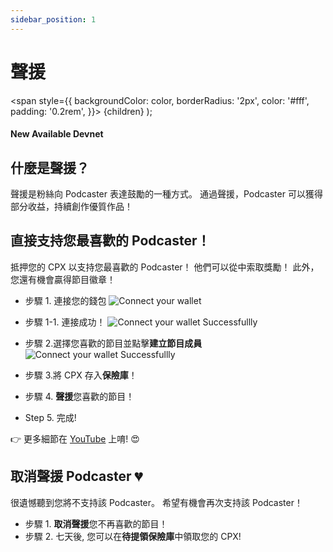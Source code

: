 ```yaml
---
sidebar_position: 1
---
```


# 聲援

  <span
    style={{
      backgroundColor: color,
      borderRadius: '2px',
      color: '#fff',
      padding: '0.2rem',
    }}>
    {children}
  </span>
);

#### New Available <Highlight color="#25c2a0">Devnet</Highlight>

## 什麼是聲援？

聲援是粉絲向 Podcaster 表達鼓勵的一種方式。 通過聲援，Podcaster 可以獲得部分收益，持續創作優質作品！

## 直接支持您最喜歡的 Podcaster！

抵押您的 CPX 以支持您最喜歡的 Podcaster！ 他們可以從中索取獎勵！ 此外，您還有機會贏得節目徽章！

* 步驟 1. 連接您的錢包
![Connect your wallet](/img/channel/support/connect.png)

* 步驟 1-1. 連接成功！
![Connect your wallet Successfullly](/img/channel/support/connect-successfully.png)

* 步驟 2.選擇您喜歡的節目並點擊**建立節目成員**
![Connect your wallet Successfullly](/img/channel/support/choose-this-channel.png)

* 步驟 3.將 CPX 存入**保險庫**！

* 步驟 4. **聲援**您喜歡的節目！

* Step 5. 完成!

👉 更多細節在 [YouTube](https://www.youtube.com/watch?v=UVlw9bc5Mt0) 上唷! 😍

## 取消聲援 Podcaster 💔 

很遺憾聽到您將不支持該 Podcaster。 希望有機會再次支持該 Podcaster！

* 步驟 1. **取消聲援**您不再喜歡的節目！
* 步驟 2. 七天後, 您可以在**待提領保險庫**中領取您的 CPX!